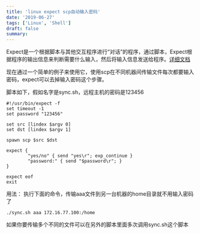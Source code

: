 ```yaml
---
title: 'linux expect scp自动输入密码'
date: '2019-06-27'
tags: ['Linux', 'Shell']
draft: false
summary: 
---
```


Expect是一个根据脚本与其他交互程序进行“对话”的程序，通过脚本，Expect根据程序的输出信息来判断需要什么输入，然后将输入信息发送给程序。[详细文档](https://linux.die.net/man/1/expect)

现在通过一个简单的例子来使用它，使用scp在不同机器间传输文件每次都要输入密码，expect可以去掉输入密码这个步骤。  

脚本如下，假如名字是sync.sh，远程主机的密码是123456
```
#!/usr/bin/expect -f
set timeout -1
set password "123456"

set src [lindex $argv 0]
set dst [lindex $argv 1]

spawn scp $src $dst

expect {
        "yes/no" { send "yes\r"; exp_continue }
        "password:" { send "$password\r"; }
}

expect eof
exit
```

用法：
执行下面的命令，传输aaa文件到另一台机器的home目录就不用输入密码了
```
./sync.sh aaa 172.16.77.100:/home
```
如果你要传输多个不同的文件可以在另外的脚本里面多次调用sync.sh这个脚本